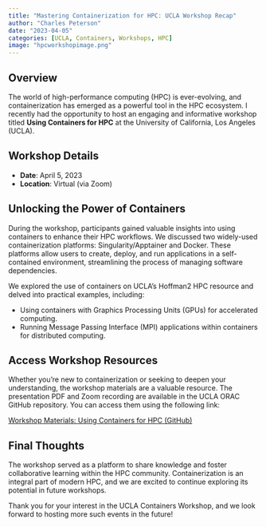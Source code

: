 ```yaml
---
title: "Mastering Containerization for HPC: UCLA Workshop Recap"
author: "Charles Peterson"
date: "2023-04-05"
categories: [UCLA, Containers, Workshops, HPC]
image: "hpcworkshopimage.png"
---
```


## Overview

The world of high-performance computing (HPC) is ever-evolving, and containerization has emerged as a powerful tool in the HPC ecosystem. I recently had the opportunity to host an engaging and informative workshop titled **Using Containers for HPC** at the University of California, Los Angeles (UCLA).

## Workshop Details

- **Date**: April 5, 2023
- **Location**: Virtual (via Zoom)

## Unlocking the Power of Containers

During the workshop, participants gained valuable insights into using containers to enhance their HPC workflows. We discussed two widely-used containerization platforms: Singularity/Apptainer and Docker. These platforms allow users to create, deploy, and run applications in a self-contained environment, streamlining the process of managing software dependencies.

We explored the use of containers on UCLA's Hoffman2 HPC resource and delved into practical examples, including:

- Using containers with Graphics Processing Units (GPUs) for accelerated computing.
- Running Message Passing Interface (MPI) applications within containers for distributed computing.

## Access Workshop Resources

Whether you're new to containerization or seeking to deepen your understanding, the workshop materials are a valuable resource. The presentation PDF and Zoom recording are available in the UCLA ORAC GitHub repository. You can access them using the following link:

[Workshop Materials: Using Containers for HPC (GitHub)](https://github.com/ucla-oarc-hpc/WS_containers)

## Final Thoughts

The workshop served as a platform to share knowledge and foster collaborative learning within the HPC community. Containerization is an integral part of modern HPC, and we are excited to continue exploring its potential in future workshops.

Thank you for your interest in the UCLA Containers Workshop, and we look forward to hosting more such events in the future!
